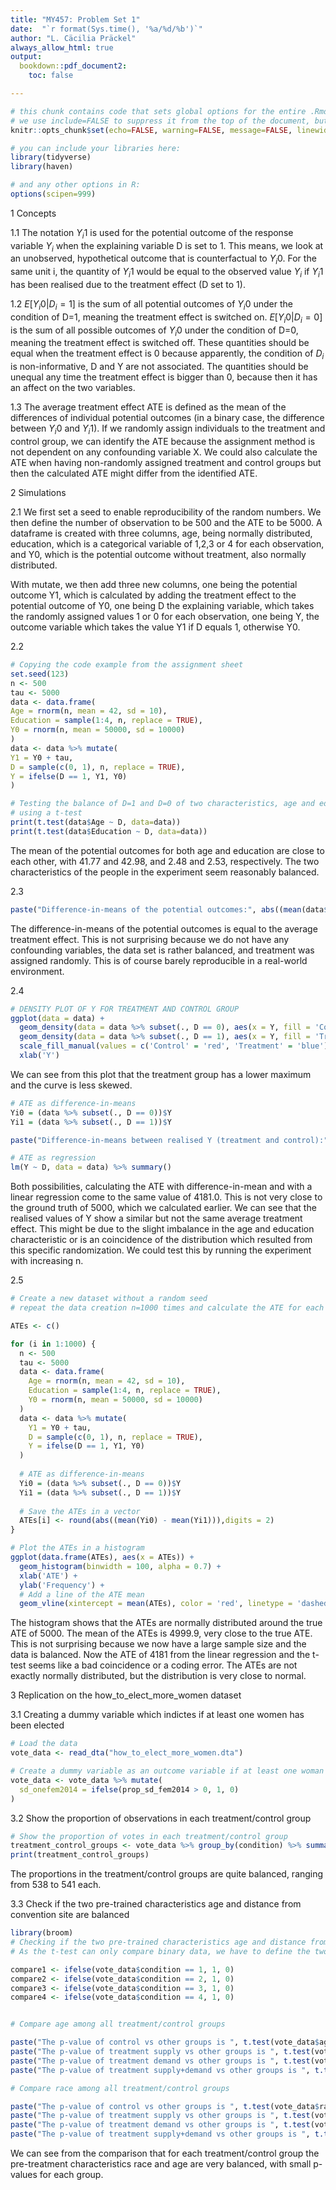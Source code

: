 ```yaml
---
title: "MY457: Problem Set 1"
date:  "`r format(Sys.time(), '%a/%d/%b')`"
author: "L. Cäcilia Präckel"
always_allow_html: true
output: 
  bookdown::pdf_document2:
    toc: false

---
```


```r
# this chunk contains code that sets global options for the entire .Rmd. 
# we use include=FALSE to suppress it from the top of the document, but it will still appear in the appendix. 
knitr::opts_chunk$set(echo=FALSE, warning=FALSE, message=FALSE, linewidth=60)

# you can include your libraries here:
library(tidyverse)
library(haven)

# and any other options in R:
options(scipen=999)

```

1 Concepts

1.1
The notation ${Y_i1}$ is used for the potential outcome of the response variable ${Y_i}$ when the explaining variable D is set to 1. This means, we look at an unobserved, hypothetical outcome that is counterfactual to ${Y_i0}$.
For the same unit i, the quantity of ${Y_i1}$ would be equal to the observed value ${Y_i}$ if ${Y_i1}$ has been realised due to the treatment effect (D set to 1).

1.2
${E[Y_i0 | D_i = 1]}$ is the sum of all potential outcomes of ${Y_i0}$ under the condition of D=1, meaning the treatment effect is switched on.
${E[Y_i0 | D_i = 0]}$ is the sum of all possible outcomes of ${Y_i0}$ under the condition of D=0, meaning the treatment effect is switched off.
These quantities should be equal when the treatment effect is 0 because apparently, the condition of ${D_i}$ is non-informative, D and Y are not associated.
The quantities should be unequal any time the treatment effect is bigger than 0, because then it has an affect on the two variables.

1.3
The average treatment effect ATE is defined as the mean of the differences of individual potential outcomes (in a binary case, the difference between ${Y_i0}$ and ${Y_i1}$). If we randomly assign individuals to the treatment and control group, we can identify the ATE because the assignment method is not dependent on any confounding variable X. We could also calculate the ATE when having non-randomly assigned treatment and control groups but then the calculated ATE might differ from the identified ATE.


2 Simulations

2.1 
We first set a seed to enable reproducibility of the random numbers.
We then define the number of observation to be 500 and the ATE to be 5000.
A dataframe is created with three columns, age, being normally distributed, education, which is a categorical variable of 1,2,3 or 4 for each observation, and Y0, which is the potential outcome without treatment, also normally distributed.

With mutate, we then add three new columns,
one being the potential outcome Y1, which is calculated by adding the treatment effect to the potential outcome of Y0, 
one being D the explaining variable, which takes the randomly assigned values 1 or 0 for each observation, 
one being Y, the outcome variable which takes the value Y1 if D equals 1, otherwise Y0.

2.2
```r

# Copying the code example from the assignment sheet
set.seed(123)
n <- 500
tau <- 5000
data <- data.frame(
Age = rnorm(n, mean = 42, sd = 10),
Education = sample(1:4, n, replace = TRUE),
Y0 = rnorm(n, mean = 50000, sd = 10000)
)
data <- data %>% mutate(
Y1 = Y0 + tau,
D = sample(c(0, 1), n, replace = TRUE),
Y = ifelse(D == 1, Y1, Y0)
)

# Testing the balance of D=1 and D=0 of two characteristics, age and education
# using a t-test
print(t.test(data$Age ~ D, data=data))
print(t.test(data$Education ~ D, data=data))
```
The mean of the potential outcomes for both age and education are close to each other, with 41.77 and 42.98, and 2.48 and 2.53, respectively. The two characteristics of the people in the experiment seem reasonably balanced.

2.3
```r

paste("Difference-in-means of the potential outcomes:", abs((mean(data$Y0) - mean(data$Y1))))
```
The difference-in-means of the potential outcomes is equal to the average treatment effect. This is not surprising because we do not have any confounding variables, the data set is rather balanced, and treatment was assigned randomly. This is of course barely reproducible in a real-world environment.

2.4
```r

# DENSITY PLOT OF Y FOR TREATMENT AND CONTROL GROUP
ggplot(data = data) +
  geom_density(data = data %>% subset(., D == 0), aes(x = Y, fill = 'Control'), alpha = 0.5) +
  geom_density(data = data %>% subset(., D == 1), aes(x = Y, fill = 'Treatment'), alpha = 0.5) +
  scale_fill_manual(values = c('Control' = 'red', 'Treatment' = 'blue')) +
  xlab('Y')
```
We can see from this plot that the treatment group has a lower maximum and the curve is less skewed.

```r

# ATE as difference-in-means
Yi0 = (data %>% subset(., D == 0))$Y
Yi1 = (data %>% subset(., D == 1))$Y

paste("Difference-in-means between realised Y (treatment and control):", round(abs((mean(Yi0) - mean(Yi1))),digits = 2))

# ATE as regression
lm(Y ~ D, data = data) %>% summary()
```
Both possibilities, calculating the ATE with difference-in-mean and with a linear regression come to the same value of 4181.0. This is not very close to the ground truth of 5000, which we calculated earlier. We can see that the realised values of Y show a similar but not the same average treatment effect. This might be due to the slight imbalance in the age and education characteristic or is an coincidence of the distribution which resulted from this specific randomization. We could test this by running the experiment with increasing n.


2.5 

```r
# Create a new dataset without a random seed
# repeat the data creation n=1000 times and calculate the ATE for each iteration

ATEs <- c()

for (i in 1:1000) {
  n <- 500
  tau <- 5000
  data <- data.frame(
    Age = rnorm(n, mean = 42, sd = 10),
    Education = sample(1:4, n, replace = TRUE),
    Y0 = rnorm(n, mean = 50000, sd = 10000)
  )
  data <- data %>% mutate(
    Y1 = Y0 + tau,
    D = sample(c(0, 1), n, replace = TRUE),
    Y = ifelse(D == 1, Y1, Y0)
  )
  
  # ATE as difference-in-means
  Yi0 = (data %>% subset(., D == 0))$Y
  Yi1 = (data %>% subset(., D == 1))$Y
  
  # Save the ATEs in a vector
  ATEs[i] <- round(abs((mean(Yi0) - mean(Yi1))),digits = 2)
}

# Plot the ATEs in a histogram
ggplot(data.frame(ATEs), aes(x = ATEs)) +
  geom_histogram(binwidth = 100, alpha = 0.7) +
  xlab('ATE') +
  ylab('Frequency') +
  # Add a line of the ATE mean
  geom_vline(xintercept = mean(ATEs), color = 'red', linetype = 'dashed')

```

The histogram shows that the ATEs are normally distributed around the true ATE of 5000. The mean of the ATEs is 4999.9, very close to the true ATE. This is not surprising because we now have a large sample size and the data is balanced. Now the ATE of 4181 from the linear regression and the t-test seems like a bad coincidence or a coding error.
The ATEs are not exactly normally distributed, but the distribution is very close to normal.


3 Replication on the how_to_elect_more_women dataset

3.1 Creating a dummy variable which indictes if at least one women has been elected
```r
# Load the data
vote_data <- read_dta("how_to_elect_more_women.dta")

# Create a dummy variable as an outcome variable if at least one woman was elected, values 1 if yes, 0 if not
vote_data <- vote_data %>% mutate(
  sd_onefem2014 = ifelse(prop_sd_fem2014 > 0, 1, 0)
)

```
3.2
Show the proportion of observations in each treatment/control group
```r

# Show the proportion of votes in each treatment/control group
treatment_control_groups <- vote_data %>% group_by(condition) %>% summarise(n = n())
print(treatment_control_groups)
```
The proportions in the treatment/control groups are quite balanced, ranging from 538 to 541 each.

3.3 Check if the two pre-trained characteristics age and distance from convention site are balanced
```r
library(broom)
# Checking if the two pre-trained characteristics age and distance from convention site are balanced
# As the t-test can only compare binary data, we have to define the two groups to compare one after another

compare1 <- ifelse(vote_data$condition == 1, 1, 0)
compare2 <- ifelse(vote_data$condition == 2, 1, 0)
compare3 <- ifelse(vote_data$condition == 3, 1, 0)
compare4 <- ifelse(vote_data$condition == 4, 1, 0)


# Compare age among all treatment/control groups

paste("The p-value of control vs other groups is ", t.test(vote_data$age ~ compare1, data=vote_data)$p.value)
paste("The p-value of treatment supply vs other groups is ", t.test(vote_data$age ~ compare2, data=vote_data)$p.value)
paste("The p-value of treatment demand vs other groups is ", t.test(vote_data$age ~ compare3, data=vote_data)$p.value)
paste("The p-value of treatment supply+demand vs other groups is ", t.test(vote_data$age ~ compare4, data=vote_data)$p.value)

# Compare race among all treatment/control groups

paste("The p-value of control vs other groups is ", t.test(vote_data$race ~ compare1, data=vote_data)$p.value)
paste("The p-value of treatment supply vs other groups is ", t.test(vote_data$race ~ compare2, data=vote_data)$p.value)
paste("The p-value of treatment demand vs other groups is ", t.test(vote_data$race ~ compare3, data=vote_data)$p.value)
paste("The p-value of treatment supply+demand vs other groups is ", t.test(vote_data$race ~ compare4, data=vote_data)$p.value)
```
We can see from the comparison that for each treatment/control group the pre-treatment characteristics race and age are very balanced, with small p-values for each group.
